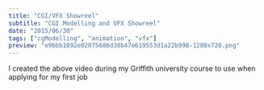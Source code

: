 ```yaml
---
title: "CGI/VFX Showreel"
subtitle: "CGI Modelling and VFX Showreel"
date: "2015/06/30"
tags: ["cgModelling", "animation", "vfx"]
preview: "e9bbb1092e02075686d38b47e619553d1a22b998-1280x720.png"
---
```



<Youtube id="eUo0hocOdms" loop />

I created the above video during my Griffith university course to use when applying for my first job
